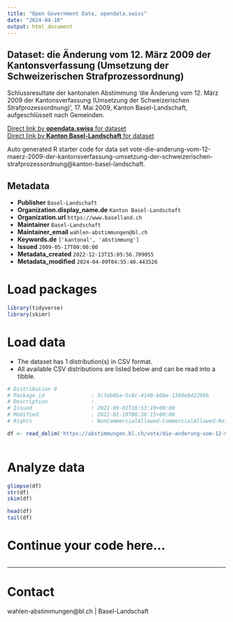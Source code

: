 ```yaml
---
title: "Open Government Data, opendata.swiss"
date: "2024-04-10"
output: html_document
---
```


## Dataset: die Änderung vom 12. März 2009 der Kantonsverfassung (Umsetzung der Schweizerischen Strafprozessordnung)

Schlussresultate der kantonalen Abstimmung 'die Änderung vom 12. März 2009 der Kantonsverfassung (Umsetzung der Schweizerischen Strafprozessordnung)', 17. Mai 2009, Kanton Basel-Landschaft, aufgeschlüsselt nach Gemeinden.

[Direct link by **opendata.swiss** for dataset](https://opendata.swiss/de/dataset/die-anderung-vom-12-marz-2009-der-kantonsverfassung-umsetzung-der-schweizerischen-strafprozesso)<br>
[Direct link by **Kanton Basel-Landschaft** for dataset](https://abstimmungen.bl.ch/vote/die-anderung-vom-12-maerz-2009-der-kantonsverfassung-umsetzung-der-schweizerischen-strafprozessordnung/data)

Auto generated R starter code for data set vote-die-anderung-vom-12-maerz-2009-der-kantonsverfassung-umsetzung-der-schweizerischen-strafprozessordnung@kanton-basel-landschaft.

## Metadata

- **Publisher** `Basel-Landschaft`
- **Organization.display_name.de** `Kanton Basel-Landschaft`
- **Organization.url** `https://www.baselland.ch`
- **Maintainer** `Basel-Landschaft`
- **Maintainer_email** `wahlen-abstimmungen@bl.ch`
- **Keywords.de** `['kantonal', 'abstimmung']`
- **Issued** `2009-05-17T00:00:00`
- **Metadata_created** `2022-12-13T15:05:56.709055`
- **Metadata_modified** `2024-04-09T04:55:40.443526`


# Load packages

```r

library(tidyverse)
library(skimr)

```

# Load data

-   The dataset has 1 distribution(s) in CSV format.
-   All available CSV distributions are listed below and can be read into a tibble.

```r

# Distribution 0
# Package_id               : 3c7eb8ba-5c8c-4140-b6be-1380e842299b
# Description              : 
# Issued                   : 2021-09-01T18:53:10+00:00
# Modified                 : 2022-01-19T06:36:15+00:00
# Rights                   : NonCommercialAllowed-CommercialAllowed-ReferenceRequired

df <- read_delim('https://abstimmungen.bl.ch/vote/die-anderung-vom-12-maerz-2009-der-kantonsverfassung-umsetzung-der-schweizerischen-strafprozessordnung/data-csv')



```

# Analyze data

```r

glimpse(df)
str(df)
skim(df)

head(df)
tail(df)

```

# Continue your code here...

```r

```

------------------------------------------------------------------------

# Contact

wahlen-abstimmungen@bl.ch | Basel-Landschaft
